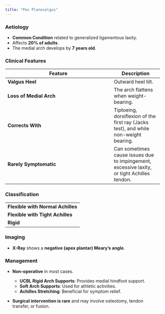 ```yaml
---
title: "Pes Planovalgus"
---
```


### Aetiology

-   **Common Condition** related to generalized ligamentous laxity.
-   Affects **20% of adults**.
-   The medial arch develops by **7 years old**.

### Clinical Features

| Feature | Description |
|-------------------------------------------------|-----------------------|
| **Valgus Heel** | Outward heel tilt. |
| **Loss of Medial Arch** | The arch flattens when weight-bearing. |
| **Corrects With** | Tiptoeing, dorsiflexion of the first ray (Jacks test), and while non-weight bearing. |
| **Rarely Symptomatic** | Can sometimes cause issues due to impingement, excessive laxity, or tight Achilles tendon. |

### Classification

|                                   |
|-----------------------------------|
| **Flexible with Normal Achilles** |
| **Flexible with Tight Achilles**  |
| **Rigid**                         |

### Imaging

-   **X-Ray** shows a **negative (apex plantar) Meary’s angle**.

### Management

-   **Non-operative** in most cases.

    -   **UCBL Rigid Arch Supports**: Provides medial hindfoot support.
    -   **Soft Arch Supports**: Used for athletic activities.
    -   **Achilles Stretching**: Beneficial for symptom relief.

-   **Surgical intervention is rare** and may involve osteotomy, tendon transfer, or fusion.

